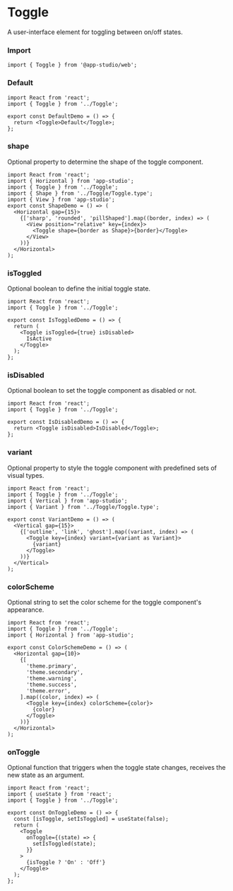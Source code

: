 # Toggle

A user-interface element for toggling between on/off states.

### **Import**
  ```tsx
  import { Toggle } from '@app-studio/web';
  ```

### **Default**
```tsx
import React from 'react';
import { Toggle } from '../Toggle';

export const DefaultDemo = () => {
  return <Toggle>Default</Toggle>;
};

```

### **shape**
Optional property to determine the shape of the toggle component.

```tsx
import React from 'react';
import { Horizontal } from 'app-studio';
import { Toggle } from '../Toggle';
import { Shape } from '../Toggle/Toggle.type';
import { View } from 'app-studio';
export const ShapeDemo = () => (
  <Horizontal gap={15}>
    {['sharp', 'rounded', 'pillShaped'].map((border, index) => (
      <View position="relative" key={index}>
        <Toggle shape={border as Shape}>{border}</Toggle>
      </View>
    ))}
  </Horizontal>
);

```

### **isToggled**
Optional boolean to define the initial toggle state.

```tsx
import React from 'react';
import { Toggle } from '../Toggle';

export const IsToggledDemo = () => {
  return (
    <Toggle isToggled={true} isDisabled>
      IsActive
    </Toggle>
  );
};

```

### **isDisabled**
Optional boolean to set the toggle component as disabled or not.

```tsx
import React from 'react';
import { Toggle } from '../Toggle';

export const IsDisabledDemo = () => {
  return <Toggle isDisabled>IsDisabled</Toggle>;
};

```

### **variant**
Optional property to style the toggle component with predefined sets of visual types.

```tsx
import React from 'react';
import { Toggle } from '../Toggle';
import { Vertical } from 'app-studio';
import { Variant } from '../Toggle/Toggle.type';

export const VariantDemo = () => (
  <Vertical gap={15}>
    {['outline', 'link', 'ghost'].map((variant, index) => (
      <Toggle key={index} variant={variant as Variant}>
        {variant}
      </Toggle>
    ))}
  </Vertical>
);

```

### **colorScheme**
Optional string to set the color scheme for the toggle component's appearance.

```tsx
import React from 'react';
import { Toggle } from '../Toggle';
import { Horizontal } from 'app-studio';

export const ColorSchemeDemo = () => (
  <Horizontal gap={10}>
    {[
      'theme.primary',
      'theme.secondary',
      'theme.warning',
      'theme.success',
      'theme.error',
    ].map((color, index) => (
      <Toggle key={index} colorScheme={color}>
        {color}
      </Toggle>
    ))}
  </Horizontal>
);

```

### **onToggle**
Optional function that triggers when the toggle state changes, receives the new state as an argument.

```tsx
import React from 'react';
import { useState } from 'react';
import { Toggle } from '../Toggle';

export const OnToggleDemo = () => {
  const [isToggle, setIsToggled] = useState(false);
  return (
    <Toggle
      onToggle={(state) => {
        setIsToggled(state);
      }}
    >
      {isToggle ? 'On' : 'Off'}
    </Toggle>
  );
};

```

